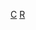 {{Catnav|頁面分類|...|周朝|春秋战国|春秋戰國人物}}
{{Catnav|頁面分類|...|周朝|春秋战国|春秋}}
{{Catnav|頁面分類|...|中国朝代|各朝代中国人|春秋戰國人物}}

{{Catmore|春秋}}

[[Category:春秋戰國人物|C]]
[[Category:春秋時代|R]]